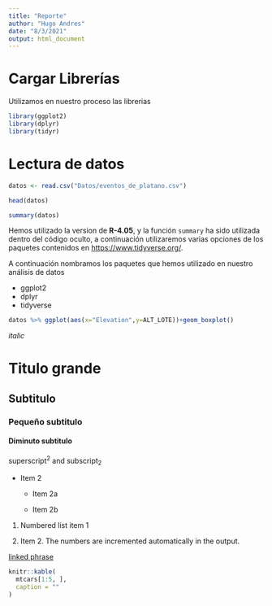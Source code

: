 ---
title: "Reporte"
author: "Hugo Andres"
date: "8/3/2021"
output: html_document
---

<!-- Comentar control + shift + c -->

<!-- Ingresas un chunk Control + alt +i -->

<!-- https://r4ds.had.co.nz/r-markdown.html -->

# Cargar Librerías

Utilizamos en nuestro proceso las librerias

```{r pakages, include=TRUE,warning=FALSE,message=FALSE}

library(ggplot2)
library(dplyr)
library(tidyr)

```




# Lectura de datos

```{r lectura, include = T}

datos <- read.csv("Datos/eventos_de_platano.csv")

head(datos)

```

```{r summary, include = F}

summary(datos)

```

Hemos utilizado la version de **R-4.05**, y la función `summary` ha sido utilizada dentro del código oculto, a continuación utilizaremos varias opciones de los paquetes contenidos en <https://www.tidyverse.org/>. 

A continuación nombramos los paquetes que hemos utilizado en nuestro análisis de datos

* ggplot2
* dplyr
* tidyverse



```{r, echo=FALSE,fig.cap= "boxplot"}

datos %>% ggplot(aes(x="Elevation",y=ALT_LOTE))+geom_boxplot()

```

*italic*

# Titulo grande
## Subtitulo
### Pequeño subtitulo
#### Diminuto subtitulo

superscript^2^ and subscript~2~

*   Item 2

    * Item 2a

    * Item 2b


1.  Numbered list item 1

1.  Item 2. The numbers are incremented automatically in the output.

[linked phrase](http://example.com)



```{r}
knitr::kable(
  mtcars[1:5, ], 
  caption = ""
)
```


